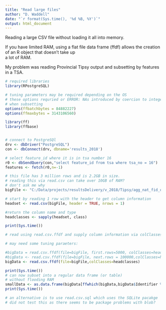 ```yaml
---
title: "Read large files"
author: "D. Waddell"
date: "`r format(Sys.time(), '%d %B, %Y')`"
output: html_document
---
```


Reading a large CSV file without loading it all into memory.

If you have limited RAM, using a flat file data frame (ffdf) 
allows the creation of an R object that doesn't take up  
a lot of RAM.

My problem was reading Provincial Tipsy output and subsetting by features in a TSA.

```r

# required libraries
library(RPostgreSQL)

# tuning parameters may be required depending on the OS
# these options requried or ERROR: NAs introduced by coercion to integer
# when subsetting
options(ffbatchbytes = 84882227)
options(ffmaxbytes = 3143106560)

library(ff)
library(ffbase)


# connect to PostgreSQl
drv <- dbDriver("PostgreSQL")
con <- dbConnect(drv, dbname='results_2018')

# select feature_id where it is in tsa number 16
r0 <- dbSendQuery(con,"select feature_id from tsa where tsa_no = 16")
features <- fetch(r0,n=-1)

# this file has 3 million rows and is 2.2GB in size.
# reading this via read.csv can take over 10GB of RAM?
# don't ask me why
bigFile <- "C:/Data/projects/resultsDelivery/v_2018/Tipsy/agg_nat_fid_out.csv"

# start by reading 1 row with the header to get column information
headset <- read.csv(bigFile, header = TRUE, nrows = 1)

#return the column name and type
headclasses <- sapply(headset, class)

print(Sys.time())

# read using read.csv.ffdf and supply column information via colClasses 

# may need some tuning paraeters:

#bigData = read.csv.ffdf(file=bigFile, first.rows=5000, colClasses=headclasses)
#bigData <- read.csv.ffdf(file=bigFile, next.rows = 100000,colClasses=headclasses)
bigData <- read.csv.ffdf(file=bigFile,colClasses=headclasses)

print(Sys.time())
# can now subset into a regular data frame (or table) 
# without flooding RAM
smallData <- as.data.frame(bigData[ffwhich(bigData,bigData$Identifier %in% features$feature_id),])
print(Sys.time())

# an alternative is to use read.csv.sql which uses the SQLite pacakge
# did not test this as there seems to be package problems with blob?



```
